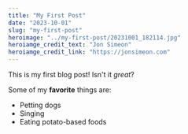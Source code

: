 ```yaml
---
title: "My First Post"
date: "2023-10-01"
slug: "my-first-post"
heroimage: "../my-first-post/20231001_182114.jpg"
heroiamge_credit_text: "Jon Simeon"
heroiamge_credit_link: "https://jonsimeon.com"
---
```


This is my first blog post! Isn't it *great*?

Some of my **favorite** things are:

* Petting dogs
* Singing
* Eating potato-based foods